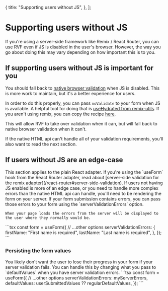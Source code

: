   {
    title: "Supporting users without JS",
  },
];

# Supporting users without JS

If you're using a server-side framework like Remix / React Router, you can use RVF even if JS is disabled in the user's browser.
However, the way you go about doing this may vary depending on how important this is to you.

## If supporting users without JS is important for you

You should fall back to [native browser validation](https://developer.mozilla.org/en-US/docs/Learn/Forms/Form_validation)
when JS is disabled. This is more work to maintain, but it's a better experience for users.

In order to do this properly, you can pass `noValidate` to your form when JS is available.
A helpful tool for doing that is [useHydrated from remix-utils](https://github.com/sergiodxa/remix-utils#usehydrated).
If you aren't using remix, you can copy the recipe [here](/recipes/use-hydrated).

This will allow RVF to take over validation when it can,
but will fall back to native browser validation when it can't.

If the native HTML api can't handle all of your validation requirements, you'll also want to read the next section.

## If users without JS are an edge-case

<Note>
  This section applies to the plain React adapter. If you're
  using the `useForm` hook from the React Router adapter, read
  about [server-side validation for the remix
  adapter](/react-router#server-side-validation).
</Note>

<Row>
  <Col>
    If users not having JS enabled is more of an edge case, or you need to handle more complex errors than the native HTML api can handle,
    you'll need to be rendering the form on your server.
    If your form submission contains errors, you can pass those errors to your form using the `serverValidationErrors` option.

    When your page loads the errors from the server will be displayed to the user where they normally would be.

  </Col>
  <Col>
    ```tsx
    const form = useForm({
      // ...other options
      serverValidationErrors: {
        firstName: "First name is required",
        lastName: "Last name is required",
      },
    });
    ```
  </Col>
</Row>

### Persisting the form values

<Row>
  <Col>
    You likely don't want the user to lose their progress in your form if your server validation fails.
    You can handle this by changing what you pass to `defaultValues` when you have server validation errors.
  </Col>
  <Col>
    ```tsx
    const form = useForm({
      // ...other options
      serverValidationErrors: myServerErrors,
      defaultValues: userSubmittedValues ?? regularDefaultValues,
    });
    ```
  </Col>
</Row>
